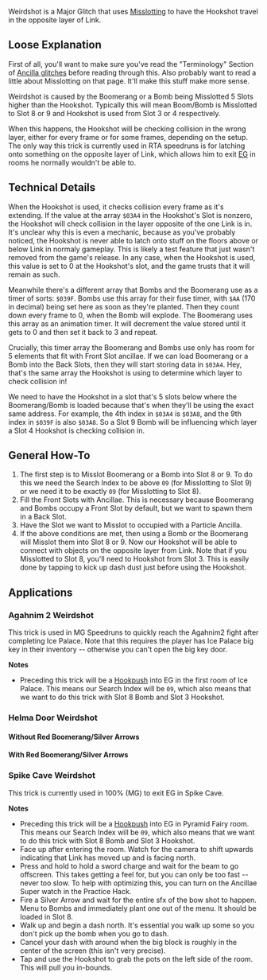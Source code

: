 Weirdshot is a Major Glitch that uses [[Ancilla glitches|Misslotting]] to have the Hookshot travel in the opposite layer of Link.

== Loose Explanation ==

First of all, you'll want to make sure you've read the "Terminology" Section of [[Ancilla glitches]] before reading through this. Also probably want to read a little about Misslotting on that page. It'll make this stuff make more sense.

Weirdshot is caused by the Boomerang or a Bomb being Misslotted 5 Slots higher than the Hookshot. Typically this will mean Boom/Bomb is Misslotted to Slot 8 or 9 and Hookshot is used from Slot 3 or 4 respectively.

When this happens, the Hookshot will be checking collision in the wrong layer, either for every frame or for some frames, depending on the setup. The only way this trick is currently used in RTA speedruns is for latching onto something on the opposite layer of Link, which allows him to exit [[Exploration Glitch|EG]] in rooms he normally wouldn't be able to.

== Technical Details ==

When the Hookshot is used, it checks collision every frame as it's extending. If the value at the array <code>$03A4</code> in the Hookshot's Slot is nonzero, the Hookshot will check collision in the layer opposite of the one Link is in. It's unclear why this is even a mechanic, because as you've probably noticed, the Hookshot is never able to latch onto stuff on the floors above or below Link in normaly gameplay. This is likely a test feature that just wasn't removed from the game's release. In any case, when the Hookshot is used, this value is set to 0 at the Hookshot's slot, and the game trusts that it will remain as such.

Meanwhile there's a different array that Bombs and the Boomerang use as a timer of sorts: <code>$039F</code>. Bombs use this array for their fuse timer, with <code>$AA</code> (170 in decimal) being set here as soon as they're planted. Then they count down every frame to 0, when the Bomb will explode. The Boomerang uses this array as an animation timer. It will decrement the value stored until it gets to 0 and then set it back to 3 and repeat.

Crucially, this timer array the Boomerang and Bombs use only has room for 5 elements that fit with Front Slot ancillae. If we can load Boomerang or a Bomb into the Back Slots, then they will start storing data in <code>$03A4</code>. Hey, that's the same array the Hookshot is using to determine which layer to check collision in!

We need to have the Hookshot in a slot that's 5 slots below where the Boomerang/Bomb is loaded because that's when they'll be using the exact same address. For example, the 4th index in <code>$03A4</code> is <code>$03A8</code>, and the 9th index in <code>$039F</code> is also <code>$03A8</code>. So a Slot 9 Bomb will be influencing which layer a Slot 4 Hookshot is checking collision in.

== General How-To ==

# The first step is to Misslot Boomerang or a Bomb into Slot 8 or 9. To do this we need the Search Index to be above <code>09</code> (for Misslotting to Slot 9) or we need it to be exactly <code>09</code> (for Misslotting to Slot 8).
# Fill the Front Slots with Ancillae. This is necessary because Boomerang and Bombs occupy a Front Slot by default, but we want to spawn them in a Back Slot.
# Have the Slot we want to Misslot to occupied with a Particle Ancilla.
# If the above conditions are met, then using a Bomb or the Boomerang will Misslot them into Slot 8 or 9. Now our Hookshot will be able to connect with objects on the opposite layer from Link. Note that if you Misslotted to Slot 8, you'll need to Hookshot from Slot 3. This is easily done by tapping {{B|A}} to kick up dash dust just before using the Hookshot.

== Applications ==

=== Agahnim 2 Weirdshot ===

{{VideoBox
|file= File:Agahnim2 Weirdshot.mp4
}}

This trick is used in MG Speedruns to quickly reach the Agahnim2 fight after completing Ice Palace. Note that this requires the player has Ice Palace big key in their inventory -- otherwise you can't open the big key door.

''' Notes '''
* Preceding this trick will be a [[Hookpush]] into EG in the first room of Ice Palace. This means our Search Index will be <code>09</code>, which also means that we want to do this trick with Slot 8 Bomb and Slot 3 Hookshot.

=== Helma Door Weirdshot ===

==== Without Red Boomerang/Silver Arrows ====

==== With Red Boomerang/Silver Arrows ====

=== Spike Cave Weirdshot ===

{{VideoBox
|file= File:}}

This trick is currently used in 100% (MG) to exit EG in Spike Cave.

'''Notes'''
* Preceding this trick will be a [[Hookpush]] into EG in Pyramid Fairy room. This means our Search Index will be <code>09</code>, which also means that we want to do this trick with Slot 8 Bomb and Slot 3 Hookshot.
* Face up after entering the room. Watch for the camera to shift upwards indicating that Link has moved up and is facing north.
* Press and hold {{B|B}} to hold a sword charge and wait for the beam to go offscreen. This takes getting a feel for, but you can only be too fast -- never too slow. To help with optimizing this, you can turn on the Ancillae Super watch in the Practice Hack.
* Fire a Silver Arrow and wait for the entire sfx of the bow shot to happen. Menu to Bombs and immediately plant one out of the menu. It should be loaded in Slot 8.
* Walk up and begin a dash north. It's essential you walk up some so you don't pick up the bomb when you go to dash.
* Cancel your dash with {{B|^>}} around when the big block is roughly in the center of the screen (this isn't very precise).
* Tap {{B|A}} and use the Hookshot to grab the pots on the left side of the room. This will pull you in-bounds.
